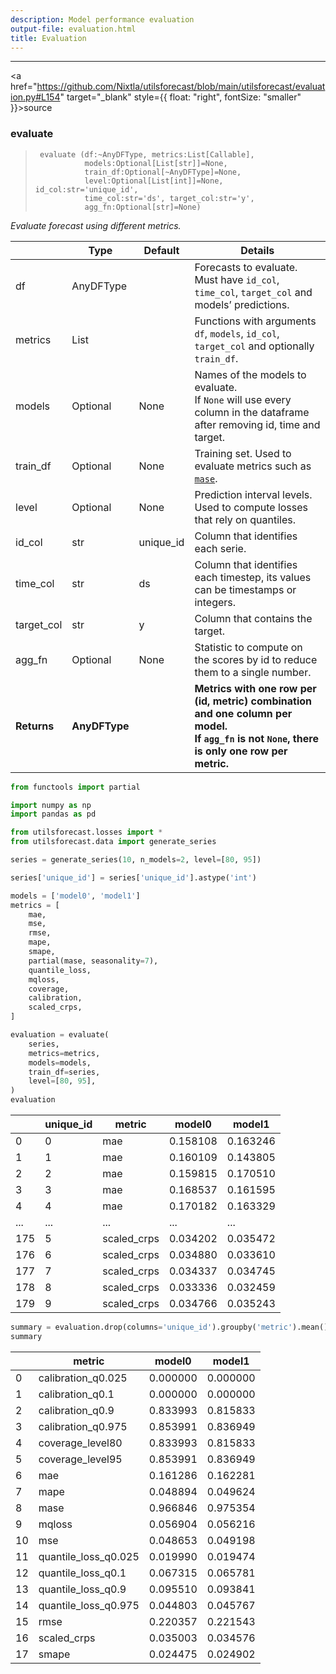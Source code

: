 ```yaml
---
description: Model performance evaluation
output-file: evaluation.html
title: Evaluation
---
```



------------------------------------------------------------------------

<a
href="https://github.com/Nixtla/utilsforecast/blob/main/utilsforecast/evaluation.py#L154"
target="_blank" style={{ float: "right", fontSize: "smaller" }}>source</a>

### evaluate

> ``` text
>  evaluate (df:~AnyDFType, metrics:List[Callable],
>            models:Optional[List[str]]=None,
>            train_df:Optional[~AnyDFType]=None,
>            level:Optional[List[int]]=None, id_col:str='unique_id',
>            time_col:str='ds', target_col:str='y',
>            agg_fn:Optional[str]=None)
> ```

*Evaluate forecast using different metrics.*

|  | **Type** | **Default** | **Details** |
|------|------------------|-------------------------|-------------------------|
| df | AnyDFType |  | Forecasts to evaluate.<br/>Must have `id_col`, `time_col`, `target_col` and models’ predictions. |
| metrics | List |  | Functions with arguments `df`, `models`, `id_col`, `target_col` and optionally `train_df`. |
| models | Optional | None | Names of the models to evaluate.<br/>If `None` will use every column in the dataframe after removing id, time and target. |
| train_df | Optional | None | Training set. Used to evaluate metrics such as [`mase`](https://Nixtla.github.io/utilsforecast/losses.html#mase). |
| level | Optional | None | Prediction interval levels. Used to compute losses that rely on quantiles. |
| id_col | str | unique_id | Column that identifies each serie. |
| time_col | str | ds | Column that identifies each timestep, its values can be timestamps or integers. |
| target_col | str | y | Column that contains the target. |
| agg_fn | Optional | None | Statistic to compute on the scores by id to reduce them to a single number. |
| **Returns** | **AnyDFType** |  | **Metrics with one row per (id, metric) combination and one column per model.<br/>If `agg_fn` is not `None`, there is only one row per metric.** |

```python
from functools import partial

import numpy as np
import pandas as pd

from utilsforecast.losses import *
from utilsforecast.data import generate_series
```


```python
series = generate_series(10, n_models=2, level=[80, 95])
```


```python
series['unique_id'] = series['unique_id'].astype('int')
```


```python
models = ['model0', 'model1']
metrics = [
    mae,
    mse,
    rmse,
    mape,
    smape,
    partial(mase, seasonality=7),
    quantile_loss,
    mqloss,
    coverage,
    calibration,
    scaled_crps,
]
```


```python
evaluation = evaluate(
    series,
    metrics=metrics,
    models=models,
    train_df=series,
    level=[80, 95],
)
evaluation
```

|     | unique_id | metric      | model0   | model1   |
|-----|-----------|-------------|----------|----------|
| 0   | 0         | mae         | 0.158108 | 0.163246 |
| 1   | 1         | mae         | 0.160109 | 0.143805 |
| 2   | 2         | mae         | 0.159815 | 0.170510 |
| 3   | 3         | mae         | 0.168537 | 0.161595 |
| 4   | 4         | mae         | 0.170182 | 0.163329 |
| ... | ...       | ...         | ...      | ...      |
| 175 | 5         | scaled_crps | 0.034202 | 0.035472 |
| 176 | 6         | scaled_crps | 0.034880 | 0.033610 |
| 177 | 7         | scaled_crps | 0.034337 | 0.034745 |
| 178 | 8         | scaled_crps | 0.033336 | 0.032459 |
| 179 | 9         | scaled_crps | 0.034766 | 0.035243 |

```python
summary = evaluation.drop(columns='unique_id').groupby('metric').mean().reset_index()
summary
```

|     | metric               | model0   | model1   |
|-----|----------------------|----------|----------|
| 0   | calibration_q0.025   | 0.000000 | 0.000000 |
| 1   | calibration_q0.1     | 0.000000 | 0.000000 |
| 2   | calibration_q0.9     | 0.833993 | 0.815833 |
| 3   | calibration_q0.975   | 0.853991 | 0.836949 |
| 4   | coverage_level80     | 0.833993 | 0.815833 |
| 5   | coverage_level95     | 0.853991 | 0.836949 |
| 6   | mae                  | 0.161286 | 0.162281 |
| 7   | mape                 | 0.048894 | 0.049624 |
| 8   | mase                 | 0.966846 | 0.975354 |
| 9   | mqloss               | 0.056904 | 0.056216 |
| 10  | mse                  | 0.048653 | 0.049198 |
| 11  | quantile_loss_q0.025 | 0.019990 | 0.019474 |
| 12  | quantile_loss_q0.1   | 0.067315 | 0.065781 |
| 13  | quantile_loss_q0.9   | 0.095510 | 0.093841 |
| 14  | quantile_loss_q0.975 | 0.044803 | 0.045767 |
| 15  | rmse                 | 0.220357 | 0.221543 |
| 16  | scaled_crps          | 0.035003 | 0.034576 |
| 17  | smape                | 0.024475 | 0.024902 |

